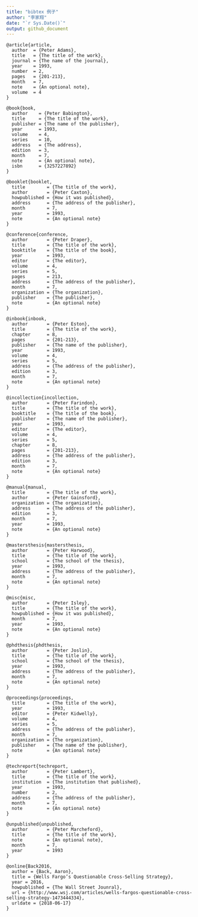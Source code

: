 ```yaml
---
title: "bibtex 例子"
author: "李家翔"
date: "`r Sys.Date()`"
output: github_document
---
```



```
@article{article,
  author  = {Peter Adams}, 
  title   = {The title of the work},
  journal = {The name of the journal},
  year    = 1993,
  number  = 2,
  pages   = {201-213},
  month   = 7,
  note    = {An optional note}, 
  volume  = 4
}

@book{book,
  author    = {Peter Babington}, 
  title     = {The title of the work},
  publisher = {The name of the publisher},
  year      = 1993,
  volume    = 4,
  series    = 10,
  address   = {The address},
  edition   = 3,
  month     = 7,
  note      = {An optional note},
  isbn      = {3257227892}
}

@booklet{booklet,
  title        = {The title of the work},
  author       = {Peter Caxton}, 
  howpublished = {How it was published},
  address      = {The address of the publisher},
  month        = 7,
  year         = 1993,
  note         = {An optional note}
}

@conference{conference,
  author       = {Peter Draper}, 
  title        = {The title of the work},
  booktitle    = {The title of the book},
  year         = 1993,
  editor       = {The editor},
  volume       = 4,
  series       = 5,
  pages        = 213,
  address      = {The address of the publisher},
  month        = 7,
  organization = {The organization},
  publisher    = {The publisher},
  note         = {An optional note}  
}

@inbook{inbook,
  author       = {Peter Eston}, 
  title        = {The title of the work},
  chapter      = 8,
  pages        = {201-213},
  publisher    = {The name of the publisher},
  year         = 1993,
  volume       = 4,
  series       = 5,
  address      = {The address of the publisher},
  edition      = 3,
  month        = 7,
  note         = {An optional note}
}

@incollection{incollection,
  author       = {Peter Farindon}, 
  title        = {The title of the work},
  booktitle    = {The title of the book},
  publisher    = {The name of the publisher},
  year         = 1993,
  editor       = {The editor},
  volume       = 4,
  series       = 5,
  chapter      = 8,
  pages        = {201-213},
  address      = {The address of the publisher},
  edition      = 3,
  month        = 7,
  note         = {An optional note}
}

@manual{manual,
  title        = {The title of the work},
  author       = {Peter Gainsford}, 
  organization = {The organization},
  address      = {The address of the publisher},
  edition      = 3,
  month        = 7,
  year         = 1993,
  note         = {An optional note}
}

@mastersthesis{mastersthesis,
  author       = {Peter Harwood}, 
  title        = {The title of the work},
  school       = {The school of the thesis},
  year         = 1993,
  address      = {The address of the publisher},
  month        = 7,
  note         = {An optional note}
}

@misc{misc,
  author       = {Peter Isley}, 
  title        = {The title of the work},
  howpublished = {How it was published},
  month        = 7,
  year         = 1993,
  note         = {An optional note}
}

@phdthesis{phdthesis,
  author       = {Peter Joslin}, 
  title        = {The title of the work},
  school       = {The school of the thesis},
  year         = 1993,
  address      = {The address of the publisher},
  month        = 7,
  note         = {An optional note}
}

@proceedings{proceedings,
  title        = {The title of the work},
  year         = 1993,
  editor       = {Peter Kidwelly},
  volume       = 4,
  series       = 5,
  address      = {The address of the publisher},
  month        = 7,
  organization = {The organization},
  publisher    = {The name of the publisher},
  note         = {An optional note}
}

@techreport{techreport,
  author       = {Peter Lambert}, 
  title        = {The title of the work},
  institution  = {The institution that published},
  year         = 1993,
  number       = 2,
  address      = {The address of the publisher},
  month        = 7,
  note         = {An optional note}
}

@unpublished{unpublished,
  author       = {Peter Marcheford}, 
  title        = {The title of the work},
  note         = {An optional note},
  month        = 7,
  year         = 1993
}
```

```
@online{Back2016,
  author = {Back, Aaron},
  title = {Wells Fargo’s Questionable Cross-Selling Strategy},
  year = 2016,
  howpublished = {The Wall Street Jounral},
  url = {http://www.wsj.com/articles/wells-fargos-questionable-cross-selling-strategy-1473444334},
  urldate = {2018-06-17}
}
```